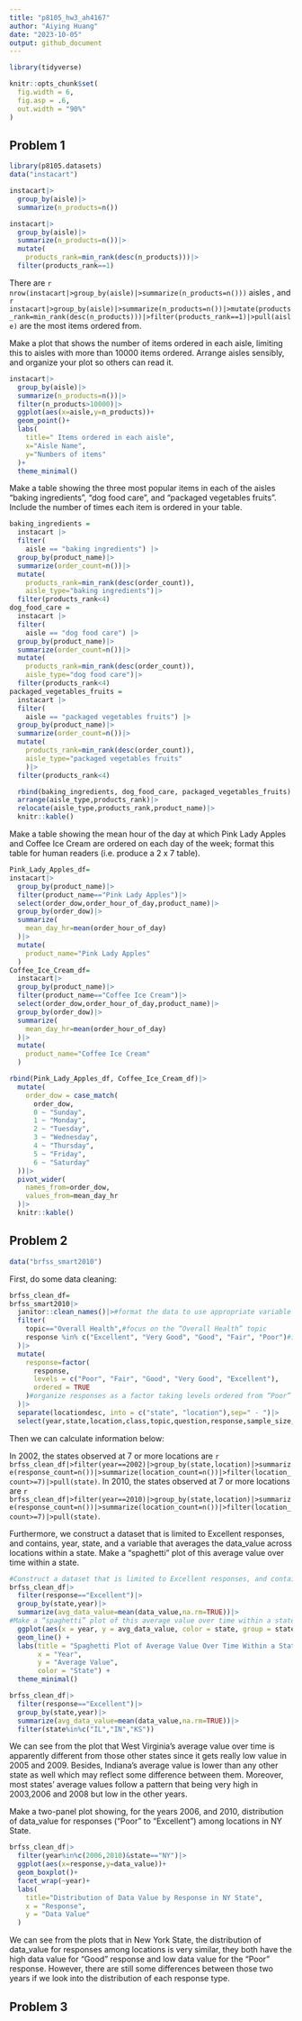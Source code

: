 ```yaml
---
title: "p8105_hw3_ah4167"
author: "Aiying Huang"
date: "2023-10-05"
output: github_document
---
```


```r
library(tidyverse)
```
```r
knitr::opts_chunk$set(
  fig.width = 6,
  fig.asp = .6,
  out.width = "90%"
)
```


## Problem 1
```r
library(p8105.datasets)
data("instacart")
```
```r
instacart|>
  group_by(aisle)|>
  summarize(n_products=n())
```
```r
instacart|>
  group_by(aisle)|>
  summarize(n_products=n())|>
  mutate(
    products_rank=min_rank(desc(n_products)))|>
  filter(products_rank==1)
```

There are `r nrow(instacart|>group_by(aisle)|>summarize(n_products=n()))` aisles , and `r instacart|>group_by(aisle)|>summarize(n_products=n())|>mutate(products_rank=min_rank(desc(n_products)))|>filter(products_rank==1)|>pull(aisle)` are the most items ordered from.


Make a plot that shows the number of items ordered in each aisle, limiting this to aisles with more than 10000 items ordered. Arrange aisles sensibly, and organize your plot so others can read it.

```r
instacart|>
  group_by(aisle)|>
  summarize(n_products=n())|>
  filter(n_products>10000)|>
  ggplot(aes(x=aisle,y=n_products))+
  geom_point()+
  labs(
    title=" Items ordered in each aisle",
    x="Aisle Name",
    y="Numbers of items"
  )+
  theme_minimal()
```

Make a table showing the three most popular items in each of the aisles “baking ingredients”, “dog food care”, and “packaged vegetables fruits”. Include the number of times each item is ordered in your table.
```r
baking_ingredients =
  instacart |>
  filter(
    aisle == "baking ingredients") |>
  group_by(product_name)|>
  summarize(order_count=n())|>
  mutate(
    products_rank=min_rank(desc(order_count)),
    aisle_type="baking ingredients")|>
  filter(products_rank<4)
dog_food_care =
  instacart |>
  filter(
    aisle == "dog food care") |>
  group_by(product_name)|>
  summarize(order_count=n())|>
  mutate(
    products_rank=min_rank(desc(order_count)),
    aisle_type="dog food care")|>
  filter(products_rank<4)
packaged_vegetables_fruits =
  instacart |>
  filter(
    aisle == "packaged vegetables fruits") |>
  group_by(product_name)|>
  summarize(order_count=n())|>
  mutate(
    products_rank=min_rank(desc(order_count)),
    aisle_type="packaged vegetables fruits"
    )|>
  filter(products_rank<4)
```
```r
  rbind(baking_ingredients, dog_food_care, packaged_vegetables_fruits)|>
  arrange(aisle_type,products_rank)|>
  relocate(aisle_type,products_rank,product_name)|>
  knitr::kable()
```

Make a table showing the mean hour of the day at which Pink Lady Apples and Coffee Ice Cream are ordered on each day of the week; format this table for human readers (i.e. produce a 2 x 7 table).

```r
Pink_Lady_Apples_df=
instacart|>
  group_by(product_name)|>
  filter(product_name=="Pink Lady Apples")|>
  select(order_dow,order_hour_of_day,product_name)|>
  group_by(order_dow)|>
  summarize(
    mean_day_hr=mean(order_hour_of_day)
  )|>
  mutate(
    product_name="Pink Lady Apples"
  )
Coffee_Ice_Cream_df=
  instacart|>
  group_by(product_name)|>
  filter(product_name=="Coffee Ice Cream")|>
  select(order_dow,order_hour_of_day,product_name)|>
  group_by(order_dow)|>
  summarize(
    mean_day_hr=mean(order_hour_of_day)
  )|>
  mutate(
    product_name="Coffee Ice Cream"
  )
```
```r
rbind(Pink_Lady_Apples_df, Coffee_Ice_Cream_df)|>
  mutate(
    order_dow = case_match(
      order_dow,
      0 ~ "Sunday",
      1 ~ "Monday",
      2 ~ "Tuesday",
      3 ~ "Wednesday",
      4 ~ "Thursday",
      5 ~ "Friday",
      6 ~ "Saturday"
  ))|>
  pivot_wider(
    names_from=order_dow,
    values_from=mean_day_hr
  )|>
  knitr::kable()
```

## Problem 2

```r
data("brfss_smart2010")
```

First, do some data cleaning:

```r
brfss_clean_df=
brfss_smart2010|>
  janitor::clean_names()|>#format the data to use appropriate variable names
  filter(
    topic=="Overall Health",#focus on the “Overall Health” topic
    response %in% c("Excellent", "Very Good", "Good", "Fair", "Poor")#include only responses from “Excellent” to “Poor”
  )|>
  mutate(
    response=factor(
      response,
      levels = c("Poor", "Fair", "Good", "Very Good", "Excellent"), 
      ordered = TRUE
    )#organize responses as a factor taking levels ordered from “Poor” to “Excellent”
  )|>
  separate(locationdesc, into = c("state", "location"),sep=" - ")|>
  select(year,state,location,class,topic,question,response,sample_size,data_value,geo_location)
```

Then we can calculate information below:

In 2002, the states observed at 7 or more locations are `r brfss_clean_df|>filter(year==2002)|>group_by(state,location)|>summarize(response_count=n())|>summarize(location_count=n())|>filter(location_count>=7)|>pull(state)`. 
In 2010, the states observed at 7 or more locations are `r brfss_clean_df|>filter(year==2010)|>group_by(state,location)|>summarize(response_count=n())|>summarize(location_count=n())|>filter(location_count>=7)|>pull(state)`.

Furthermore, we construct a dataset that is limited to Excellent responses, and contains, year, state, and a variable that averages the data_value across locations within a state. Make a “spaghetti” plot of this average value over time within a state.

```r
#Construct a dataset that is limited to Excellent responses, and contains, year, state, and a variable that averages the data_value across locations within a state. 
brfss_clean_df|>
  filter(response=="Excellent")|>
  group_by(state,year)|>
  summarize(avg_data_value=mean(data_value,na.rm=TRUE))|>
#Make a “spaghetti” plot of this average value over time within a state
  ggplot(aes(x = year, y = avg_data_value, color = state, group = state)) +
  geom_line() +
  labs(title = "Spaghetti Plot of Average Value Over Time Within a State",
       x = "Year",
       y = "Average Value",
       color = "State") +
  theme_minimal()
```
```r
brfss_clean_df|>
  filter(response=="Excellent")|>
  group_by(state,year)|>
  summarize(avg_data_value=mean(data_value,na.rm=TRUE))|>
  filter(state%in%c("IL","IN","KS"))
```

We can see from the plot that West Virginia's average value over time is apparently different from those other states since it gets really low value in 2005 and 2009. Besides, Indiana's average value is lower than any other state as well which may reflect some difference between them. Moreover, most states' average values follow a pattern that being very high in 2003,2006 and 2008 but low in the other years.

Make a two-panel plot showing, for the years 2006, and 2010, distribution of data_value for responses (“Poor” to “Excellent”) among locations in NY State.

```r
brfss_clean_df|>
  filter(year%in%c(2006,2010)&state=="NY")|>
  ggplot(aes(x=response,y=data_value))+
  geom_boxplot()+
  facet_wrap(~year)+
  labs(
    title="Distribution of Data Value by Response in NY State",
    x = "Response",
    y = "Data Value"
  )
```

We can see from the plots that in New York State, the distribution of data_value for responses among locations is very similar, they both have the high data value for "Good" response and low data value for the "Poor" response. However, there are still some differences between those two years if we look into the distribution of each response type.

## Problem 3














